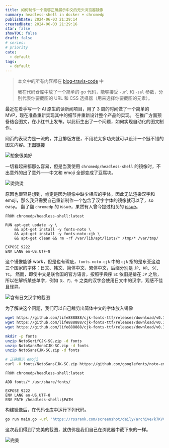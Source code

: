 ```yaml
---
title: 如何制作一个能够正确展示中文的无头浏览器镜像
summary: headless-shell in docker + chromedp
publishDate: 2024-06-03 21:29:14
createdDate: 2024-06-03 21:29:16
star: false
showTOC: false
draft: false
# series:
# priority
cate:
  - default
tags:
  - default
---
```


> 本文中的所有内容都在 [blog-travis-code](https://github.com/TravisRoad/blog-travis-code/tree/main/2024) 中
>
> 我在代码仓库中放了一个简单的 go 代码，能够接受 `-url` 和 `-sel` 参数，分别代表你要截图的 URL 和 CSS 选择器（用来选择你要截图的元素）。

最近在着手写一个 AI 原生的读新闻项目，用了 3 周的时间做了一个简单的 MVP，现在准备重新实现其中的细节并重新设计整个产品的实现。
在推广方面预备结合图文，在小红书上发布。以此衍生出了一个问题，如何实现自动化的图文制作。

网页的表现力是一流的，并且排版方便，不用花太多功夫就可以设计一个挺不错的图文内容。[下图链接](https://rssrank.com/screenshot/daily/archive/k7KVVVOdg?offset=8&limit=2)

![想象很美好](/image/2024-06-03_21-40-16.jpg)

一切看起来都那么容易，但是当我使用 `chromedp/headless-shell` 的镜像时，不出意外的出了意外——中文和 emoji 全部变成了豆腐块。

![烫烫烫](/image/2024-06-03_21-53-20.png)

原因也很容易想到，肯定是因为镜像中缺少相应的字体，因此无法渲染汉字和 emoji，那么我只需要自己重新制作一个包含了汉字字体的镜像就可以了，so easy。
翻了翻 `chromedp` 的 issue，果然有人曾今提过相关的 [issue](https://github.com/chromedp/chromedp/issues/611#issuecomment-628352321)。

```Dockerfile:Dockerfile.step1
FROM chromedp/headless-shell:latest

RUN apt-get update -y \
    && apt-get install -y fonts-noto \
    && apt-get install -y fonts-noto-cjk \
    && apt-get clean && rm -rf /var/lib/apt/lists/* /tmp/* /var/tmp/

EXPOSE 9222
ENV LANG en-US.UTF-8
```

这个镜像能够 work，但是也有瑕疵，`fonts-noto-cjk` 中的 `cjk` 指的是东亚这边三个国家的字体：日文、韩文、简体中文、繁体中文，后缀分别是 `JP, KR, SC, TC`。
然而，即使中文是联合国的官方语言，按照字典序 `SC` 依旧是排在 `JP` 之后，所以在解析某些单字，例如 `关、门、今` 之类的汉字会使用日文中的汉字，观感不佳且怪异。

![含有日文汉字的截图](/image/2024-06-03_22-25-16.jpg)

为了解决这个问题，我们可以自己裁剪出简体中文的字体放入镜像

```bash
wget https://github.com/life888888/cjk-fonts-ttf/releases/download/v0.1.0/NotoSerifCJK-SC.zip
wget https://github.com/life888888/cjk-fonts-ttf/releases/download/v0.1.0/NotoSansMonoCJK-SC.zip
wget https://github.com/life888888/cjk-fonts-ttf/releases/download/v0.1.0/NotoSansCJK-SC.zip

mkdir -p fonts
unzip NotoSerifCJK-SC.zip -d fonts
unzip NotoSansMonoCJK-SC.zip -d fonts
unzip NotoSansCJK-SC.zip -d fonts

# 正确展示 emoji
curl -O fonts/NotoSansCJK-SC.zip https://github.com/googlefonts/noto-emoji/raw/main/fonts/NotoColorEmoji.ttf
```

```Dockerfile:Dockerfile-step2
FROM chromedp/headless-shell:latest

ADD fonts/* /usr/share/fonts/

EXPOSE 9222
ENV LANG en-US.UTF-8
ENV PATH /headless-shell:$PATH
```

构建镜像后，在代码仓库中运行下列代码。

```bash
go run main.go -url 'https://rssrank.com/screenshot/daily/archive/k7KVVVOdg?offset=8&limit=2' -sel 'main#screenshot-body'
```

这次我们得到了完美的截图，就仿佛是我们自己在浏览器中截下来的一样。

![完美](/image/2024-06-03_21-40-16.jpg)

[^1]: [FontConfig User Documentation](https://www.freedesktop.org/software/fontconfig/fontconfig-user.html)
[^2]: [Linux fontconfig 的字体匹配机制](https://catcat.cc/post/2020-10-31/)
